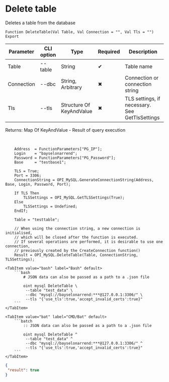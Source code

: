 ﻿---
sidebar_position: 8
description: Delete table and other functions to work with MySQL in the Open Integration Package, a free open-source integration library for 1C:Enterprise 8, OneScript and CLI
keywords: [1C, 1С, 1С:Enterprise, 1С:Enterprise 8.3, API, Integration, Services, Exchange, OneScript, CLI, MySQL]
---


# Delete table
 Deletes a table from the database



`Function DeleteTable(Val Table, Val Connection = "", Val Tls = "") Export`

  | Parameter | CLI option | Type | Required | Description |
  |-|-|-|-|-|
  | Table | --table | String | &#x2714; | Table name |
  | Connection | --dbc | String, Arbitrary | &#x2716; | Connection or connection string |
  | Tls | --tls | Structure Of KeyAndValue | &#x2716; | TLS settings, if necessary. See GetTlsSettings |

  
  Returns:  Map Of KeyAndValue - Result of query execution

<br/>



```bsl title="1C:Enterprise/OneScript code example"
    Address  = FunctionParameters["PG_IP"];
    Login    = "bayselonarrend";
    Password = FunctionParameters["PG_Password"];
    Base     = "testbase1";

    TLS = True;
    Port = 3306;
    ConnectionString = OPI_MySQL.GenerateConnectionString(Address, Base, Login, Password, Port);

    If TLS Then
        TLSSettings = OPI_MySQL.GetTLSSettings(True);
    Else
        TLSSettings = Undefined;
    EndIf;

    Table = "testtable";

    // When using the connection string, a new connection is initialised,
    // which will be closed after the function is executed.
    // If several operations are performed, it is desirable to use one connection,
    // previously created by the CreateConnection function()
    Result = OPI_MySQL.DeleteTable(Table, ConnectionString, TLSSettings);
```
 

 <Tabs>
  
    <TabItem value="bash" label="Bash" default>
        ```bash
            # JSON data can also be passed as a path to a .json file
            
            oint mysql DeleteTable \
             --table "test_data" \
             --dbc "mysql://bayselonarrend:***@127.0.0.1:3306/" \
             --tls "{'use_tls':true,'accept_invalid_certs':true}"
        ```
    </TabItem>
  
    <TabItem value="bat" label="CMD/Bat" default>
        ```batch
            :: JSON data can also be passed as a path to a .json file
            
            oint mysql DeleteTable ^
             --table "test_data" ^
             --dbc "mysql://bayselonarrend:***@127.0.0.1:3306/" ^
             --tls "{'use_tls':true,'accept_invalid_certs':true}"
        ```
    </TabItem>
</Tabs>


```json title="Result"
{
 "result": true
}
```
